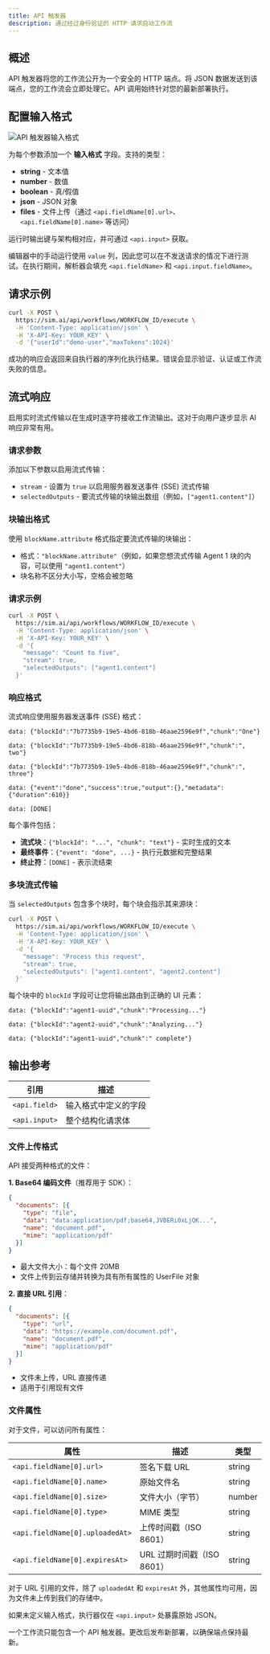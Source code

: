 ```yaml
---
title: API 触发器
description: 通过经过身份验证的 HTTP 请求启动工作流
---
```



## 概述

API 触发器将您的工作流公开为一个安全的 HTTP 端点。将 JSON 数据发送到该端点，您的工作流会立即处理它。API 调用始终针对您的最新部署执行。

## 配置输入格式

<div className='flex justify-center my-6'>
  <Image
    src='/static/triggers/api-trigger-light.png'
    alt='API 触发器输入格式'
    width={400}
    height={250}
    className='rounded-xl border border-border shadow-sm'
  />
</div>

为每个参数添加一个 **输入格式** 字段。支持的类型：

- **string** - 文本值
- **number** - 数值
- **boolean** - 真/假值
- **json** - JSON 对象
- **files** - 文件上传（通过 `<api.fieldName[0].url>`、`<api.fieldName[0].name>` 等访问）

运行时输出键与架构相对应，并可通过 `<api.input>` 获取。

编辑器中的手动运行使用 `value` 列，因此您可以在不发送请求的情况下进行测试。在执行期间，解析器会填充 `<api.fieldName>` 和 `<api.input.fieldName>`。

## 请求示例

```bash
curl -X POST \
  https://sim.ai/api/workflows/WORKFLOW_ID/execute \
  -H 'Content-Type: application/json' \
  -H 'X-API-Key: YOUR_KEY' \
  -d '{"userId":"demo-user","maxTokens":1024}'
```

成功的响应会返回来自执行器的序列化执行结果。错误会显示验证、认证或工作流失败的信息。

## 流式响应

启用实时流式传输以在生成时逐字符接收工作流输出。这对于向用户逐步显示 AI 响应非常有用。

### 请求参数

添加以下参数以启用流式传输：

- `stream` - 设置为 `true` 以启用服务器发送事件 (SSE) 流式传输
- `selectedOutputs` - 要流式传输的块输出数组（例如，`["agent1.content"]`）

### 块输出格式

使用 `blockName.attribute` 格式指定要流式传输的块输出：
- 格式：`"blockName.attribute"`（例如，如果您想流式传输 Agent 1 块的内容，可以使用 `"agent1.content"`）
- 块名称不区分大小写，空格会被忽略

### 请求示例

```bash
curl -X POST \
  https://sim.ai/api/workflows/WORKFLOW_ID/execute \
  -H 'Content-Type: application/json' \
  -H 'X-API-Key: YOUR_KEY' \
  -d '{
    "message": "Count to five",
    "stream": true,
    "selectedOutputs": ["agent1.content"]
  }'
```

### 响应格式

流式响应使用服务器发送事件 (SSE) 格式：

```
data: {"blockId":"7b7735b9-19e5-4bd6-818b-46aae2596e9f","chunk":"One"}

data: {"blockId":"7b7735b9-19e5-4bd6-818b-46aae2596e9f","chunk":", two"}

data: {"blockId":"7b7735b9-19e5-4bd6-818b-46aae2596e9f","chunk":", three"}

data: {"event":"done","success":true,"output":{},"metadata":{"duration":610}}

data: [DONE]
```

每个事件包括：
- **流式块**：`{"blockId": "...", "chunk": "text"}` - 实时生成的文本
- **最终事件**：`{"event": "done", ...}` - 执行元数据和完整结果
- **终止符**：`[DONE]` - 表示流结束

### 多块流式传输

当 `selectedOutputs` 包含多个块时，每个块会指示其来源块：

```bash
curl -X POST \
  https://sim.ai/api/workflows/WORKFLOW_ID/execute \
  -H 'Content-Type: application/json' \
  -H 'X-API-Key: YOUR_KEY' \
  -d '{
    "message": "Process this request",
    "stream": true,
    "selectedOutputs": ["agent1.content", "agent2.content"]
  }'
```

每个块中的 `blockId` 字段可让您将输出路由到正确的 UI 元素：

```
data: {"blockId":"agent1-uuid","chunk":"Processing..."}

data: {"blockId":"agent2-uuid","chunk":"Analyzing..."}

data: {"blockId":"agent1-uuid","chunk":" complete"}
```

## 输出参考

| 引用 | 描述 |
|-----------|-------------|
| `<api.field>` | 输入格式中定义的字段 |
| `<api.input>` | 整个结构化请求体 |

### 文件上传格式

API 接受两种格式的文件：

**1. Base64 编码文件**（推荐用于 SDK）：

```json
{
  "documents": [{
    "type": "file",
    "data": "data:application/pdf;base64,JVBERi0xLjQK...",
    "name": "document.pdf",
    "mime": "application/pdf"
  }]
}
```

- 最大文件大小：每个文件 20MB
- 文件上传到云存储并转换为具有所有属性的 UserFile 对象

**2. 直接 URL 引用**：

```json
{
  "documents": [{
    "type": "url",
    "data": "https://example.com/document.pdf",
    "name": "document.pdf",
    "mime": "application/pdf"
  }]
}
```

- 文件未上传，URL 直接传递
- 适用于引用现有文件

### 文件属性

对于文件，可以访问所有属性：

| 属性 | 描述 | 类型 |
|----------|-------------|------|
| `<api.fieldName[0].url>` | 签名下载 URL | string |
| `<api.fieldName[0].name>` | 原始文件名 | string |
| `<api.fieldName[0].size>` | 文件大小（字节） | number |
| `<api.fieldName[0].type>` | MIME 类型 | string |
| `<api.fieldName[0].uploadedAt>` | 上传时间戳（ISO 8601） | string |
| `<api.fieldName[0].expiresAt>` | URL 过期时间戳（ISO 8601） | string |

对于 URL 引用的文件，除了 `uploadedAt` 和 `expiresAt` 外，其他属性均可用，因为文件未上传到我们的存储中。

如果未定义输入格式，执行器仅在 `<api.input>` 处暴露原始 JSON。

<Callout type="warning">
一个工作流只能包含一个 API 触发器。更改后发布新部署，以确保端点保持最新。
</Callout>
